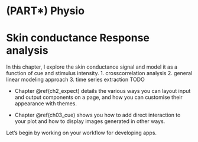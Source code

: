 # (PART\*) Physio {.unnumbered}

# Skin conductance Response analysis {#you-can-name-this-section .unnumbered}

In this chapter, I explore the skin conductance signal and model it as a function of cue and stimulus intensity. 
1. crosscorrelation analysis
2. general linear modeling approach
3. time series extraction TODO

-   Chapter \@ref(ch2_expect) details the various ways you can layout input and output components on a page, and how you can customise their appearance with themes.

-   Chapter \@ref(ch03_cue) shows you how to add direct interaction to your plot and how to display images generated in other ways.


Let's begin by working on your workflow for developing apps.